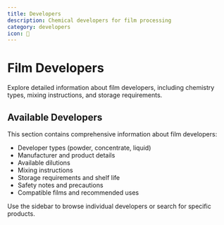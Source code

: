 ```yaml
---
title: Developers
description: Chemical developers for film processing
category: developers
icon: 🧪
---
```


# Film Developers

Explore detailed information about film developers, including chemistry types, mixing instructions, and storage requirements.

## Available Developers

This section contains comprehensive information about film developers:

- Developer types (powder, concentrate, liquid)
- Manufacturer and product details
- Available dilutions
- Mixing instructions
- Storage requirements and shelf life
- Safety notes and precautions
- Compatible films and recommended uses

Use the sidebar to browse individual developers or search for specific products.
